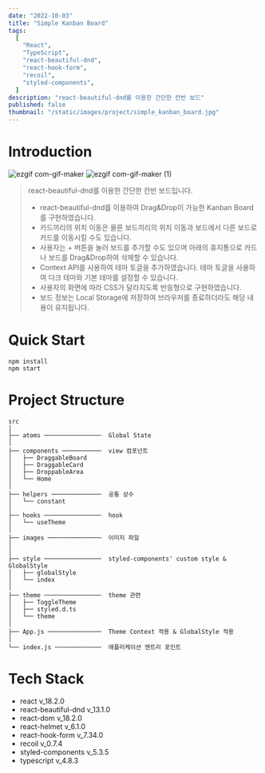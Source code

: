 ```yaml
---
date: "2022-10-03"
title: "Simple Kanban Board"
tags:
  [
    "React",
    "TypeScript",
    "react-beautiful-dnd",
    "react-hook-form",
    "recoil",
    "styled-components",
  ]
description: "react-beautiful-dnd를 이용한 간단한 칸반 보드"
published: false
thumbnail: "/static/images/project/simple_kanban_board.jpg"
---
```


# Introduction

![ezgif com-gif-maker](https://user-images.githubusercontent.com/56423604/190454639-62c2abb5-359b-4e33-bc6a-fe45c2fcf3c1.gif)
![ezgif com-gif-maker (1)](https://user-images.githubusercontent.com/56423604/190454736-c55b9ec0-4d28-436e-bb20-7955f2828167.gif)

> react-beautiful-dnd를 이용한 간단한 칸반 보드입니다.
>
> - react-beautiful-dnd를 이용하여 Drag&Drop이 가능한 Kanban Board를 구현하였습니다.
> - 카드끼리의 위치 이동은 물론 보드끼리의 위치 이동과 보드에서 다른 보드로 카드를 이동시킬 수도 있습니다.
> - 사용자는 + 버튼을 눌러 보드를 추가할 수도 있으며 아래의 휴지통으로 카드나 보드를 Drag&Drop하여 삭제할 수 있습니다.
> - Context API를 사용하여 테마 토글을 추가하였습니다. 테마 토글을 사용하여 다크 테마와 기본 테마를 설정할 수 있습니다.
> - 사용자의 화면에 따라 CSS가 달라지도록 반응형으로 구현하였습니다.
> - 보드 정보는 Local Storage에 저장하여 브라우저를 종료하더라도 해당 내용이 유지됩니다.

# Quick Start

```shell
npm install
npm start
```

# Project Structure

```Plain text
src
│
├── atoms ────────────────  Global State
│
├── components ───────────  view 컴포넌트
│   ├── DraggableBoard
│   ├── DraggableCard
│   ├── DroppableArea
│   └── Home
│
├── helpers ──────────────  공통 상수
│   └── constant
│
├── hooks ────────────────  hook
│   └── useTheme
│
├── images ───────────────  이미지 파일
│
│
├── style ────────────────  styled-components' custom style & GlobalStyle
│   ├── globalStyle
│   └── index
│
├── theme ────────────────  theme 관련
│   ├── ToggleTheme
│   ├── styled.d.ts
│   └── theme
│
├── App.js ───────────────  Theme Context 적용 & GlobalStyle 적용
│
└── index.js ─────────────  애플리케이션 엔트리 포인트
```

# Tech Stack

- react v_18.2.0
- react-beautiful-dnd v_13.1.0
- react-dom v_18.2.0
- react-helmet v_6.1.0
- react-hook-form v_7.34.0
- recoil v_0.7.4
- styled-components v_5.3.5
- typescript v_4.8.3
